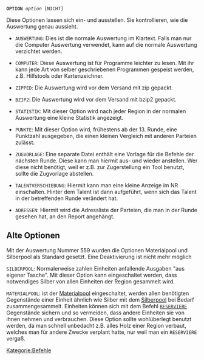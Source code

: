 <tt>'''OPTION''' ''option''  [NICHT]</tt>

Diese Optionen lassen sich ein- und ausstellen. Sie kontrollieren, wie die Auswertung genau aussieht.

* <tt>AUSWERTUNG</tt>: Dies ist die normale Auswertung im Klartext. Falls man nur die Computer Auswertung verwendet, kann auf die normale Auswertung verzichtet werden.

* <tt>COMPUTER</tt>: Diese Auswertung ist für Programme leichter zu lesen. Mit ihr kann jede Art von selber geschriebenen Programmen gespeist werden, z.B. Hilfstools oder Kartenzeichner.

* <tt>ZIPPED</tt>: Die Auswertung wird vor dem Versand mit zip gepackt.

* <tt>BZIP2</tt>: Die Auswertung wird vor dem Versand mit bzip2 gepackt.

* <tt>STATISTIK</tt>: Mit dieser Option wird nach jeder Region in der normalen Auswertung eine kleine Statistik angezeigt.

* <tt>PUNKTE</tt>: Mit dieser Option wird, frühestens ab der 13. Runde, eine Punktzahl ausgegeben, die einen kleinen Vergleich mit anderen Parteien zulässt.

* <tt>ZUGVORLAGE</tt>: Eine separate Datei enthält eine Vorlage für die Befehle der nächsten Runde. Diese kann man hiermit aus- und wieder anstellen. Wer diese nicht benötigt, weil er z.B. zur Zugerstellung ein Tool benutzt, sollte die Zugvorlage abstellen.

* <tt>TALENTVERSCHIEBUNG</tt>: Hiermit kann man eine kleine Anzeige im NR einschalten. Hinter dem Talent ist dann aufgeführt, wenn sich das Talent in der betreffenden Runde verändert hat.

* <tt>ADRESSEN</tt>: Hiermit wird die Adressliste der Parteien, die man in der Runde gesehen hat, an den Report angehängt.

==Alte Optionen==

Mit der Auswertung Nummer 559 wurden die Optionen Materialpool und Silberpool als Standard gesetzt. Eine Deaktivierung ist nicht mehr möglich 

<tt>SILBERPOOL</tt>: Normalerweise zahlen Einheiten anfallende Ausgaben "aus eigener Tasche". Mit dieser Option kann eingeschaltet werden, dass notwendiges Silber von allen Einheiten der Region gesammelt wird.

<tt>MATERIALPOOL</tt>: ist der [[Materialpool]] eingeschaltet, werden allen benötigten Gegenstände einer Einheit ähnlich wie Silber mit dem [[Silberpool]] bei Bedarf zusammengesammelt. Einheiten können sich mit dem Befehl <tt>[[RESERVIERE]]</tt> Gegenstände sichern und so vermeiden, dass andere Einheiten sie von ihnen nehmen und verbrauchen. Diese Option sollte wohlüberlegt benutzt werden, da man schnell unbedacht z.B. alles Holz einer Region verbaut, welches man für andere Zwecke verplant hatte, nur weil man ein <tt>RESERVIERE</tt> vergaß.

[[Kategorie:Befehle]]